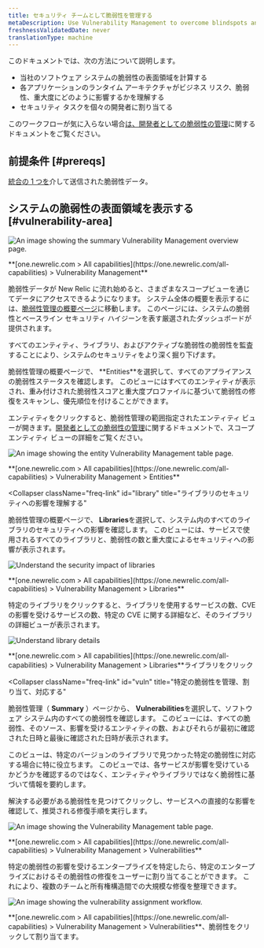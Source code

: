 ```yaml
---
title: セキュリティ チームとして脆弱性を管理する
metaDescription: Use Vulnerability Management to overcome blindspots and assign remediation to developers as a security team.
freshnessValidatedDate: never
translationType: machine
---
```








このドキュメントでは、次の方法について説明します。

* 当社のソフトウェア システムの脆弱性の表面領域を計算する
* 各アプリケーションのランタイム アーキテクチャがビジネス リスク、脆弱性、重大度にどのように影響するかを理解する
* セキュリティ タスクを個々の開発者に割り当てる

このワークフローが気に入らない場合[は、開発者としての脆弱性の管理](/docs/vulnerability-management/dev-workflow)に関するドキュメントをご覧ください。

## 前提条件 [#prereqs]

[統合の 1 つを](/docs/vulnerability-management/integrations/overview)介して送信された脆弱性データ。

## システムの脆弱性の表面領域を表示する [#vulnerability-area]

<img
  title="Vulnerability Management overview"
  alt="An image showing the summary Vulnerability Management overview page."
  src="/images/security_screenshot-full_security-overview.webp"
/>

<figcaption>
  <DNT>
    **[one.newrelic.com > All capabilities](https://one.newrelic.com/all-capabilities) > Vulnerability Management**
  </DNT>
</figcaption>

脆弱性データが New Relic に流れ始めると、さまざまなスコープビューを通じてデータにアクセスできるようになります。 システム全体の概要を表示するには、[脆弱性管理の概要ページ](https://one.newrelic.com/vulnerability-management)に移動します。 このページには、システムの脆弱性とベースライン セキュリティ ハイジーンを表す厳選されたダッシュボードが提供されます。

すべてのエンティティ、ライブラリ、およびアクティブな脆弱性の脆弱性を監査することにより、システムのセキュリティをより深く掘り下げます。

<CollapserGroup>
  <Collapser
    className="freq-link"
    id="entity"
    title="すべてのエンティティの脆弱性を管理する"
  >
  脆弱性管理の概要ページで、 <DNT>**Entities**</DNT>を選択して、すべてのアプライアンスの脆弱性ステータスを確認します。 このビューにはすべてのエンティティが表示され、重み付けされた脆弱性スコアと重大度プロファイルに基づいて脆弱性の修復をスキャンし、優先順位を付けることができます。

  エンティティをクリックすると、脆弱性管理の範囲指定されたエンティティ ビューが開きます。[開発者としての脆弱性の管理](/docs/vulnerability-management/dev-workflow)に関するドキュメントで、スコープ エンティティ ビューの詳細をご覧ください。

  <img
    title="Vulnerability Management overview"
    alt="An image showing the entity Vulnerability Management table page."
    src="/images/vuln-entity-security.webp"
  />

  <figcaption>
    <DNT>
      **[one.newrelic.com > All capabilities](https://one.newrelic.com/all-capabilities) > Vulnerability Management > Entities**
    </DNT>
  </figcaption>
  </Collapser>

  <Collapser
    className="freq-link"
    id="library"
    title="ライブラリのセキュリティへの影響を理解する"
  >
  脆弱性管理の概要ページで、 <DNT>**Libraries**</DNT>を選択して、システム内のすべてのライブラリのセキュリティへの影響を確認します。 このビューには、サービスで使用されるすべてのライブラリと、脆弱性の数と重大度によるセキュリティへの影響が表示されます。

  <img
    title="Vulnerability library overview"
    alt="Understand the security impact of libraries"
    src="/images/vuln-libraries.webp"
  />

  <figcaption>
    <DNT>
      **[one.newrelic.com > All capabilities](https://one.newrelic.com/all-capabilities) > Vulnerability Management > Libraries**
    </DNT>
  </figcaption>

  特定のライブラリをクリックすると、ライブラリを使用するサービスの数、CVE の影響を受けるサービスの数、特定の CVE に関する詳細など、そのライブラリの詳細ビューが表示されます。

  <img
    title="Vulnerability library details"
    alt="Understand library details"
    src="/images/vuln-library-detail.webp"
  />

  <figcaption>
    <DNT>**[one.newrelic.com > All capabilities](https://one.newrelic.com/all-capabilities) > Vulnerability Management > Libraries**</DNT>ライブラリをクリック
  </figcaption>
  </Collapser>

  <Collapser
    className="freq-link"
    id="vuln"
    title="特定の脆弱性を管理、割り当て、対応する"
  >
  脆弱性管理（ <DNT>**Summary**</DNT> ）ページから、 <DNT>**Vulnerabilities**</DNT>を選択して、ソフトウェア システム内のすべての脆弱性を確認します。 このビューには、すべての脆弱性、そのソース、影響を受けるエンティティの数、およびそれらが最初に確認された日時と最後に確認された日時が表示されます。

  このビューは、特定のバージョンのライブラリで見つかった特定の脆弱性に対応する場合に特に役立ちます。 このビューでは、各サービスが影響を受けているかどうかを確認するのではなく、エンティティやライブラリではなく脆弱性に基づいて情報を要約します。

  解決する必要がある脆弱性を見つけてクリックし、サービスへの直接的な影響を確認して、推奨される修復手順を実行します。

  <img
    title="Vulnerability overview"
    alt="An image showing the Vulnerability Management table page."
    src="/images/vmVulnTab.webp"
  />

  <figcaption>
    <DNT>
      **[one.newrelic.com > All capabilities](https://one.newrelic.com/all-capabilities) > Vulnerability Management > Vulnerabilities**
    </DNT>
  </figcaption>

  特定の脆弱性の影響を受けるエンタープライズを特定したら、特定のエンタープライズにおけるその脆弱性の修復をユーザーに割り当てることができます。 これにより、複数のチームと所有権構造間での大規模な修復を整理できます。

  <img
    title="Vulnerability assignment"
    alt="An image showing the vulnerability assignment workflow."
    src="/images/vuln-assign.webp"
  />

  <figcaption>
    <DNT>**[one.newrelic.com > All capabilities](https://one.newrelic.com/all-capabilities) > Vulnerability Management > Vulnerabilities**</DNT>、脆弱性をクリックして割り当てます。
  </figcaption>
  </Collapser>
</CollapserGroup>